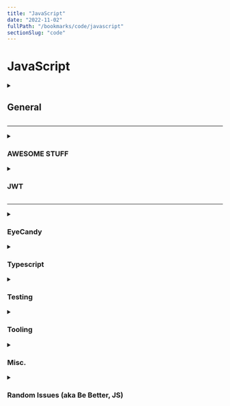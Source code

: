 ```yaml
---
title: "JavaScript"
date: "2022-11-02"
fullPath: "/bookmarks/code/javascript"
sectionSlug: "code"
---
```


# JavaScript

<details>
<summary>

## General

</summary>

<p>

- [Standard built-in objects](https://developer.mozilla.org/en-US/docs/Web/JavaScript/Reference/Global_Objects)
- [Tone.js](https://tonejs.github.io/examples/)
- [12 Ways To Improve Your DevTools Console Logging](https://blog.openreplay.com/12-ways-to-improve-your-devtools-console-logging/)
- [The underutilized console operators in JavaScript](https://jcfernan.medium.com/the-underutilized-console-in-javascript-58815e824b86)
- [Monorepos in JavaScript & TypeScript](https://www.robinwieruch.de/javascript-monorepos/)
- [20 JavaScript snippets that will make you a better developer](https://levelup.gitconnected.com/20-javascript-snippets-that-will-make-you-a-better-developer-68dfe4bf5019)
- [Different methods for copying an object in JavaScript](https://www.codementor.io/@junedlanja/copy-javascript-object-right-way-ohppc777d)

- [axios](https://github.com/axios/axios)

</p>
</details>

---

<details>
<summary>

### AWESOME STUFF

</summary>

<p>

- [_______________🚗_____](https://bruno-simon.com)
- [Bruno Simon — Portfolio (case study) | by Bruno | Medium](https://medium.com/@bruno_simon/bruno-simon-portfolio-case-study-960402cc259b)
- [Three.js - JavaScript 3D Library](https://threejs.org/)
- [schteppe/cannon.js @ GitHub](https://schteppe.github.io/cannon.js/)
- [Samsy/threenext](https://github.com/Samsy/threenext)
- [dataarts/dat.gui: dat.gui is a lightweight controller library for JavaScript.](https://github.com/dataarts/dat.gui)
- [Figma is powered by WebAssembly](https://www.figma.com/blog/webassembly-cut-figmas-load-time-by-3x/)

</p>
</details>

<details>
<summary>

### JWT

</summary>

- [JSON Web Tokens](https://jwt.io/)
- [Implementing JSON Web Token (JWT) to secure your app](https://medium.com/nextzy/implementing-json-web-token-jwt-to-secure-your-app-c8e1bd6f6a29)
    - [Final Auth flow implementation with JWT](https://gist.github.com/PercyPham/55ed00f76cacf84d69088589ac2b2fe1)
- [Attacking and Securing JWT](https://owasp.org/www-chapter-vancouver/assets/presentations/2020-01_Attacking_and_Securing_JWT.pdf)
- [JSON Web Tokens (JWT): how to use them safely](https://www.bbva.com/en/json-web-tokens-jwt-how-to-use-them-safely/)
- [Build a Login/Auth App with the MERN Stack — Part 1 (Backend)](https://blog.bitsrc.io/build-a-login-auth-app-with-mern-stack-part-1-c405048e3669)
- [Build a Login/Auth App with the MERN Stack — Part 2 (Frontend & Redux Setup)](https://blog.bitsrc.io/build-a-login-auth-app-with-mern-stack-part-2-frontend-6eac4e38ee82)

</details>

---

<details>
<summary>

### EyeCandy

</summary>

<p>

- [ScrollMagic.Scene](https://scrollmagic.io/docs/ScrollMagic.Scene.html)
- [ScrollMagic.Controller](https://scrollmagic.io/docs/ScrollMagic.Controller.html)
- [ScrollMagic Examples](https://scrollmagic.io/examples/)
- [Barba.js](https://barbajs.org/index.html)
- [GreenSock](https://greensock.com/docs/)

</p>
</details>

<details>
<summary>

### Typescript

</summary>

<p>

- [TypeScript: Documentation](https://www.typescriptlang.org/docs/handbook/declaration-files/introduction.html)
- [A quick introduction to “Type Declaration” files and adding type support to your JavaScript packages](https://medium.com/jspoint/typescript-type-declaration-files-4b29077c43)
- [Adding TypeScript | Create React App](https://create-react-app.dev/docs/adding-typescript/)
- [Advanced Configuration | Create React App](https://create-react-app.dev/docs/advanced-configuration/)
- [How to declare global types in TypeScript](https://bobbyhadz.com/blog/typescript-make-types-global)
- [Joshua's Docs - TypeScript Cheatsheet, Common Errors, and More](https://docs.joshuatz.com/cheatsheets/typescript/)
- [Global.d.ts](https://www.typescriptlang.org/docs/handbook/declaration-files/templates/global-d-ts.html)

</p>
</details>

<details>
<summary>

### Testing

</summary>

<p>

- [Jest](https://jestjs.io/)

</p>
</details>

<details>
<summary>

### Tooling

</summary>

#### Webpack

<p>

- [How WebPack decides what entry to load from a package.json](https://www.jonathancreamer.com/how-webpack-decides-what-entry-to-load-from-a-package-json/)
- [Loaders](https://webpack.js.org/loaders/)
- [Writing a Loader](https://webpack.js.org/contribute/writing-a-loader/)
-

</p>
</details>

<details>
<summary>

### Misc.

</summary>

#### Fabric.js

<p>

- [Build indoor maps with Fabric.js and React](https://blog.logrocket.com/build-indoor-maps-fabric-js-using-react/)
- [Fabric.js](https://github.com/fabricjs)

</p>

#### Stimulus

<p>

- [Stimulus](https://stimulus.hotwired.dev/)
- [stimulus](https://github.com/hotwired/stimulus)

</p>

</details>

<details>
<summary>

### Random Issues (aka Be Better, JS)

</summary>

<p>

- [devServer proxy not working · Issue #793 · webpack/webpack-dev-server](https://github.com/webpack/webpack-dev-server/issues/793#issuecomment-316650146)
- [Why doesn't `fetch` reject if 400 ≤ status < 600? · Issue #18 · whatwg/fetch](https://github.com/whatwg/fetch/issues/18)
- [node.js - ECONNRESET when testing netlify functions and Gatsbyjs 2 - Stack Overflow](https://stackoverflow.com/questions/51605871/econnreset-when-testing-netlify-functions-and-gatsbyjs-2)
- [How to addClass, removeClass, toggleClass in JavaScript | Ultimate Courses™](https://ultimatecourses.com/blog/javascript-hasclass-addclass-removeclass-toggleclass)
- [How to toggle class using pure javascript in html - Stack Overflow](https://stackoverflow.com/questions/20301235/how-to-toggle-class-using-pure-javascript-in-html)

</p>
</details>
